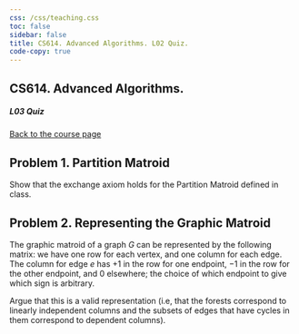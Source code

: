 ```yaml
---
css: /css/teaching.css
toc: false
sidebar: false
title: CS614. Advanced Algorithms. L02 Quiz.
code-copy: true
---
```


:::{.column-body-outset}

## CS614. Advanced Algorithms. 

##### L03 Quiz

[Back to the course page](../index.qmd)



:::{.callout-note icon="false"}

# Problem 1. Partition Matroid

Show that the exchange axiom holds for the Partition Matroid defined in class.

:::


:::{.callout-note icon="false"}

# Problem 2. Representing the Graphic Matroid

The graphic matroid of a graph $G$ can be represented by the following matrix: we have one row for each vertex, and one column for each edge. The column for edge $e$ has $+1$ in the row for one endpoint, $-1$ in the row for the other endpoint, and $0$ elsewhere; the choice of which endpoint to give which sign is arbitrary. 

Argue that this is a valid representation (i.e, that the forests correspond to linearly independent columns and the subsets of edges that have cycles in them correspond to dependent columns).

:::


:::
